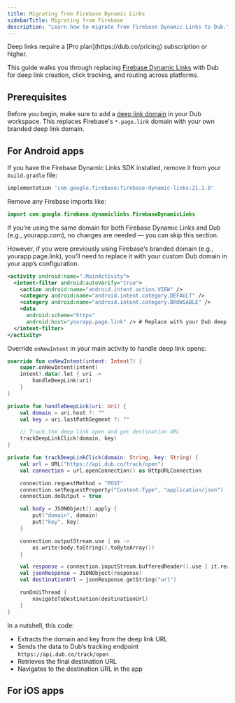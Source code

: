 ```yaml
---
title: Migrating from Firebase Dynamic Links
sidebarTitle: Migrating from Firebase
description: "Learn how to migrate from Firebase Dynamic Links to Dub."
---
```


<Note>
  Deep links require a [Pro plan](https://dub.co/pricing) subscription or
  higher.
</Note>

This guide walks you through replacing [Firebase Dynamic Links](https://firebase.google.com/docs/dynamic-links) with Dub for deep link creation, click tracking, and routing across platforms.

## Prerequisites

Before you begin, make sure to add a [deep link domain](/concepts/links/deep-links/quickstart#step-2%3A-create-your-deep-links-on-dub) in your Dub workspace. This replaces Firebase's `*.page.link` domain with your own branded deep link domain.

## For Android apps

<Steps>

<Step title="Remove Firebase Dynamic Links SDK">

If you have the Firebase Dynamic Links SDK installed, remove it from your `build.gradle` file:

```gradle
implementation 'com.google.firebase:firebase-dynamic-links:21.1.0'
```

Remove any Firebase imports like:

```java
import com.google.firebase.dynamiclinks.FirebaseDynamicLinks
```

</Step>

<Step title="Add intent filters to AndroidManifest.xml">

If you’re using the same domain for both Firebase Dynamic Links and Dub (e.g., yourapp.com), no changes are needed — you can skip this section.

However, if you were previously using Firebase’s branded domain (e.g., yourapp.page.link), you’ll need to replace it with your custom Dub domain in your app’s configuration.

```xml
<activity android:name=".MainActivity">
  <intent-filter android:autoVerify="true">
    <action android:name="android.intent.action.VIEW" />
    <category android:name="android.intent.category.DEFAULT" />
    <category android:name="android.intent.category.BROWSABLE" />
    <data
      android:scheme="https"
      android:host="yourapp.page.link" /> # Replace with your Dub deep link domain
  </intent-filter>
</activity>
```

</Step>

<Step title="Handle deep link opens in your app">

Override `onNewIntent` in your main activity to handle deep link opens:

```kotlin
override fun onNewIntent(intent: Intent?) {
    super.onNewIntent(intent)
    intent?.data?.let { uri ->
        handleDeepLink(uri)
    }
}

private fun handleDeepLink(uri: Uri) {
    val domain = uri.host ?: ""
    val key = uri.lastPathSegment ?: ""

    // Track the deep link open and get destination URL
    trackDeepLinkClick(domain, key)
}

private fun trackDeepLinkClick(domain: String, key: String) {
    val url = URL("https://api.dub.co/track/open")
    val connection = url.openConnection() as HttpURLConnection

    connection.requestMethod = "POST"
    connection.setRequestProperty("Content-Type", "application/json")
    connection.doOutput = true

    val body = JSONObject().apply {
        put("domain", domain)
        put("key", key)
    }

    connection.outputStream.use { os ->
        os.write(body.toString().toByteArray())
    }

    val response = connection.inputStream.bufferedReader().use { it.readText() }
    val jsonResponse = JSONObject(response)
    val destinationUrl = jsonResponse.getString("url")

    runOnUiThread {
        navigateToDestination(destinationUrl)
    }
}
```

In a nutshell, this code:
- Extracts the domain and key from the deep link URL
- Sends the data to Dub’s tracking endpoint `https://api.dub.co/track/open`
- Retrieves the final destination URL
- Navigates to the destination URL in the app

</Step>

</Steps>

## For iOS apps
